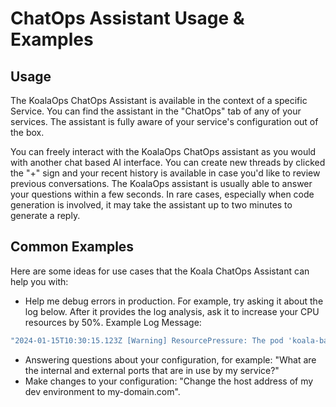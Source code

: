 # ChatOps Assistant Usage & Examples

## Usage
The KoalaOps ChatOps Assistant is available in the context of a specific Service.
You can find the assistant in the "ChatOps" tab of any of your services. 
The assistant is fully aware of your service's configuration out of the box.  

You can freely interact with the KoalaOps ChatOps assistant as you would with another chat based AI interface. You can create new threads by clicked the "+" sign and your recent history is available in case you'd like to review previous conversations. 
The KoalaOps assistant is usually able to answer your questions within a few seconds. In rare cases, especially when code generation is involved, it may take the assistant up to two minutes to generate a reply.

## Common Examples

Here are some ideas for use cases that the Koala ChatOps Assistant can help you with:

- Help me debug errors in production. For example, try asking it about the log below. After it provides the log analysis, ask it to increase your CPU resources by 50%. Example Log Message: 

``` bash
"2024-01-15T10:30:15.123Z [Warning] ResourcePressure: The pod 'koala-backed-pod-1' is experiencing high CPU utilization and there is insufficient CPU capacity available in the cluster."
```

- Answering questions about your configuration, for example: "What are the internal and external ports that are in use by my service?"
- Make changes to your configuration: "Change the host address of my dev environment to my-domain.com".